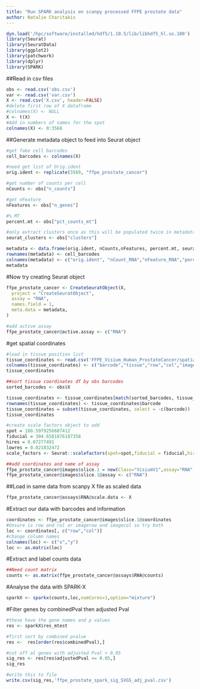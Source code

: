 ```yaml
---
title: "Run SPARK analysis on scanpy processed FFPE prostate data"
author: Natalie Charitakis
---
```


```r
dyn.load('/hpc/software/installed/hdf5/1.10.5/lib/libhdf5_hl.so.100')
library(Seurat)
library(SeuratData)
library(ggplot2)
library(patchwork)
library(dplyr)
library(SPARK)
```

##Read in csv files
```r
obs <- read.csv('obs.csv')
var <- read.csv('var.csv')
X <- read.csv('X.csv', header=FALSE)
#delete first row of X dataframe
#colnames(X) <- NULL
X <- t(X)
#Add in numbers of names for the spot
colnames(X) <- 0:3568
```
##Generate metadata object to feed into Seurat object
```r
#get fake cell barcodes
cell_barcodes <- colnames(X)

#need get list of Orig.ident
orig.ident <- replicate(3569, "ffpe_prostate_cancer")

#get number of counts per cell
nCounts <- obs["n_counts"]

#get nFeature
nFeatures <- obs["n_genes"]

#% MT
percent.mt <- obs["pct_counts_mt"]

#only extract clusters once as this will be populated twice in metadata
seurat_clusters <- obs["clusters"]

metadata <- data.frame(orig.ident, nCounts,nFeatures, percent.mt, seurat_clusters)
rownames(metadata) <- cell_barcodes
colnames(metadata) <- c("orig.ident", "nCount_RNA","nFeature_RNA","percent.mt","seurat_clusters")
metadata
```

#Now try creating Seurat object
```r
ffpe_prostate_cancer <- CreateSeuratObject(X,
  project = "CreateSeuratObject",
  assay = "RNA",
  names.field = 1,
  meta.data = metadata,
)

#add active assay
ffpe_prostate_cancer@active.assay <- c("RNA")
```

#get spatial coordinates
```r
#load in tissue position list
tissue_coordinates <- read.csv('FFPE_Visium_Human_ProstateCancer/spatial/tissue_positions_list.csv',header=FALSE)
colnames(tissue_coordinates) <- c("barcode","tissue","row","col","imagerow","imagecol")
tissue_coordinates

##sort tissue coordinates df by obs barcodes
sorted_barcodes <- obs$X

tissue_coordinates <- tissue_coordinates[match(sorted_barcodes, tissue_coordinates$barcode), ]
rownames(tissue_coordinates) <- tissue_coordinates$barcode
tissue_coordinates = subset(tissue_coordinates, select = -c(barcode)) 
tissue_coordinates

#create scale factors object to add
spot = 188.5979256687412
fiducial = 304.6581876187358
hires = 0.07277491
lowres = 0.021832472
scale_factors <- Seurat::scalefactors(spot=spot,fiducial = fiducial,hires = hires,lowres = lowres)

##add coordinates and name of assay
ffpe_prostate_cancer@images$slice.1 = new(Class="VisiumV1",assay="RNA",key="image_",coordinates=tissue_coordinates,scale.factors=scale_factors)
ffpe_prostate_cancer@images$slice.1@assay <- c("RNA")

```

##Load in same data from scanpy X file as scaled data
```r
ffpe_prostate_cancer@assays$RNA@scale.data <- X 
```

#Extract our data with barcodes and information
```r
coordinates <- ffpe_prostate_cancer@images$slice.1@coordinates
#Unsure is row and rol or imagerow and imagecol so try both
loc <- coordinates[, c("row","col")]
#change column names
colnames(loc) <- c("x","y")
loc <- as.matrix(loc)
```

#Extract and label counts data
```r
##Need count matrix
counts <- as.matrix(ffpe_prostate_cancer@assays$RNA@counts)
```

#Analyse the data with SPARK-X
```r
sparkX <- sparkx(counts,loc,numCores=1,option="mixture")
```

#Filter genes by combinedPval then adjusted Pval
```r
#these have the gene names and p values
res <- sparkX$res_mtest

#first sort by combined pvalue
res <-  res[order(res$combinedPval),]

#cut off al genes with adjusted Pval > 0.05
sig_res <- res[res$adjustedPval <= 0.05,]
sig_res

#write this to file
write.csv(sig_res,'ffpe_prostate_spark_sig_SVGS_adj_pval.csv')
```